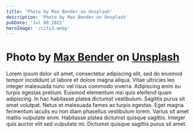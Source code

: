 ```yaml
---
title: 'Photo by Max Bender on Unsplash'
description: 'Photo by Max Bender on Unsplash'
pubDate: 'Jul 08 2022'
heroImage: '/city3.webp'
---
```


<h1>
Photo by <a href="https://unsplash.com/@maxwbender?utm_content=creditCopyText&utm_medium=referral&utm_source=unsplash">Max Bender</a> on <a href="https://unsplash.com/photos/vehicles-near-buildings-at-night-time-VmX3vmBecFE?utm_content=creditCopyText&utm_medium=referral&utm_source=unsplash">Unsplash</a>
</h1>


Lorem ipsum dolor sit amet, consectetur adipiscing elit, sed do eiusmod tempor incididunt ut labore et dolore magna aliqua. Vitae ultricies leo integer malesuada nunc vel risus commodo viverra. Adipiscing enim eu turpis egestas pretium. Euismod elementum nisi quis eleifend quam adipiscing. In hac habitasse platea dictumst vestibulum. Sagittis purus sit amet volutpat. Netus et malesuada fames ac turpis egestas. Eget magna fermentum iaculis eu non diam phasellus vestibulum lorem. Varius sit amet mattis vulputate enim. Habitasse platea dictumst quisque sagittis. Integer quis auctor elit sed vulputate mi. Dictumst quisque sagittis purus sit amet.

